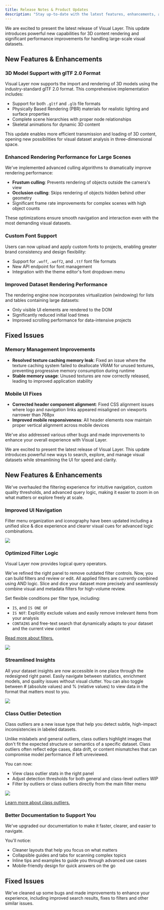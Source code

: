 ```yaml
---
title: Release Notes & Product Updates
description: "Stay up-to-date with the latest features, enhancements, and bug fixes in Visual Layer. This page provides a comprehensive changelog of all product updates."
---
```


<Update label="2025-08-11" >
We are excited to present the latest release of Visual Layer. This update introduces powerful new capabilities for 3D content rendering and significant performance improvements for handling large-scale visual datasets.

## New Features & Enhancements

### 3D Model Support with glTF 2.0 Format

Visual Layer now supports the import and rendering of 3D models using the industry-standard glTF 2.0 format. This comprehensive implementation includes:

* Support for both `.gltf` and `.glb` file formats
* Physically Based Rendering (PBR) materials for realistic lighting and surface properties
* Complete scene hierarchies with proper node relationships
* Skeletal animations for dynamic 3D content

This update enables more efficient transmission and loading of 3D content, opening new possibilities for visual dataset analysis in three-dimensional space.

### Enhanced Rendering Performance for Large Scenes

We've implemented advanced culling algorithms to dramatically improve rendering performance:

* **Frustum culling**: Prevents rendering of objects outside the camera's view
* **Occlusion culling**: Skips rendering of objects hidden behind other geometry
* Significant frame rate improvements for complex scenes with high object counts

These optimizations ensure smooth navigation and interaction even with the most demanding visual datasets.

### Custom Font Support

Users can now upload and apply custom fonts to projects, enabling greater brand consistency and design flexibility:

* Support for `.woff`, `.woff2`, and `.ttf` font file formats
* New API endpoint for font management
* Integration with the theme editor's font dropdown menu

### Improved Dataset Rendering Performance

The rendering engine now incorporates virtualization (windowing) for lists and tables containing large datasets:

* Only visible UI elements are rendered to the DOM
* Significantly reduced initial load times
* Improved scrolling performance for data-intensive projects

## Fixed Issues

### Memory Management Improvements

* **Resolved texture caching memory leak**: Fixed an issue where the texture caching system failed to deallocate VRAM for unused textures, preventing progressive memory consumption during runtime
* **Stable memory usage**: Unused textures are now correctly released, leading to improved application stability

### Mobile UI Fixes

* **Corrected header component alignment**: Fixed CSS alignment issues where logo and navigation links appeared misaligned on viewports narrower than 768px
* **Improved mobile responsiveness**: All header elements now maintain proper vertical alignment across mobile devices

We've also addressed various other bugs and made improvements to enhance your overall experience with Visual Layer.
</Update>

<Update label="2025-05-08" >
We are excited to present the latest release of Visual Layer. This update introduces powerful new ways to search, explore, and manage visual datasets while streamlining the UI for speed and clarity.

## New Features & Enhancements

We've overhauled the filtering experience for intuitive navigation, custom quality thresholds, and advanced query logic, making it easier to zoom in on what matters or explore freely at scale.

### Improved UI Navigation

Filter menu organization and iconography have been updated including a unified slice & dice experience and clearer visual cues for advanced logic combinations.

<Frame>
  <img src="/images/highlight-filters-and-insights.png" />
</Frame>

### Optimized Filter Logic

Visual Layer now provides logical query operators. 

We've refined the right panel to remove outdated filter controls. Now, you can build filters and review or edit. All applied filters are currently combined using AND logic. Slice and dice your dataset more precisely and seamlessly combine visual and metadata filters for high-volume review. 

Set flexible conditions per filter type, including:

* `IS`, and `IS ONE OF`
* `IS NOT`: Explicitly exclude values and easily remove irrelevant items from your analysis
* `CONTAINS` and free-text search that dynamically adapts to your dataset and the current view context

[Read more about filters.](/docs/exploring-datasets/filter-dataset)

<Frame>
  <img src="/images/filters-operators-2.png" />
</Frame>

### Streamlined Insights 

All your dataset insights are now accessible in one place through the redesigned right panel. Easily navigate between statistics, enrichment models, and quality issues without visual clutter. You can also toggle between # (absolute values) and % (relative values) to view data in the format that matters most to you.

<Frame>
  <img src="/images/issues-toggle.gif" />
</Frame>

### Class Outlier Detection

Class outliers are a new issue type that help you detect subtle, high-impact inconsistencies in labeled datasets.

Unlike mislabels and general outliers, class outliers highlight images that don't fit the expected structure or semantics of a specific dataset. Class outliers often reflect edge cases, data drift, or content mismatches that can compromise model performance if left unreviewed.

You can now:

* View class outlier stats in the right panel
* Adjust detection thresholds for both general and class-level outliers WIP
* Filter by outliers or class outliers directly from the main filter menu

<Frame>
  <img src="/images/filters-outliers-classoutliers.png" />
</Frame>

[Learn more about class outliers.](/docs/exploring-datasets/class-outlier)

### Better Documentation to Support You

We've upgraded our documentation to make it faster, clearer, and easier to navigate. 

You'll notice:

* Cleaner layouts that help you focus on what matters
* Collapsible guides and tabs for scanning complex topics
* Inline tips and examples to guide you through advanced use cases
* Mobile-friendly design for quick answers on the go

## Fixed Issues

We've cleaned up some bugs and made improvements to enhance your experience, including improved search results, fixes to filters and other similar issues.
</Update>
